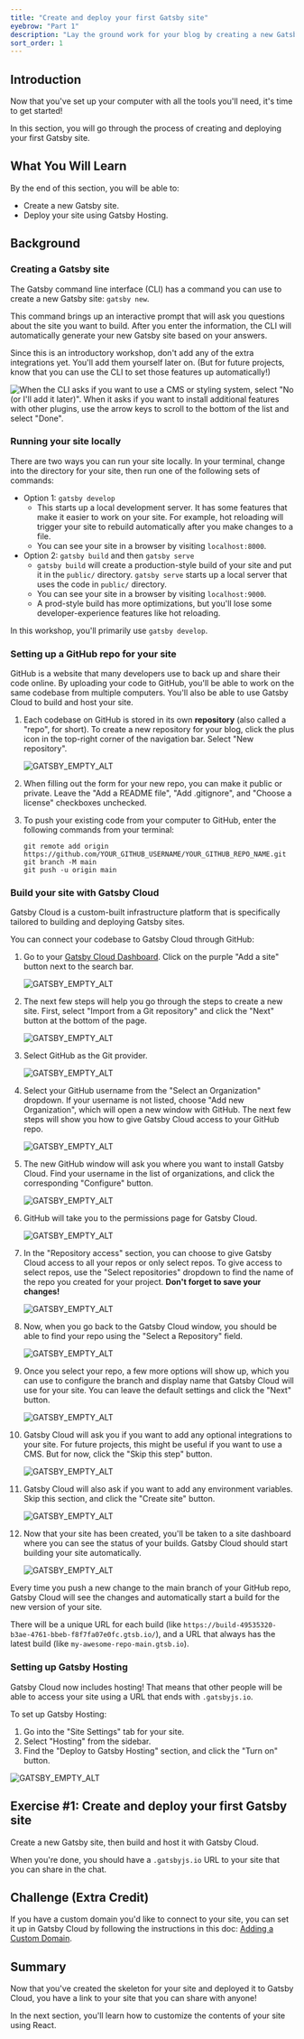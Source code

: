 ```yaml
---
title: "Create and deploy your first Gatsby site"
eyebrow: "Part 1"
description: "Lay the ground work for your blog by creating a new Gatsby site. You'll also deploy and host your site using Gatsby Cloud."
sort_order: 1
---
```



## Introduction

Now that you've set up your computer with all the tools you'll need, it's time to get started!

<Calloutbox>
  In this section, you will go through the process of creating and deploying
  your first Gatsby site.
</Calloutbox>

## What You Will Learn

By the end of this section, you will be able to:

- Create a new Gatsby site.
- Deploy your site using Gatsby Hosting.

## Background

### Creating a Gatsby site

The Gatsby command line interface (CLI) has a command you can use to create a new Gatsby site: `gatsby new`.

This command brings up an interactive prompt that will ask you questions about the site you want to build. After you enter the information, the CLI will automatically generate your new Gatsby site based on your answers.

Since this is an introductory workshop, don't add any of the extra integrations yet. You'll add them yourself later on. (But for future projects, know that you can use the CLI to set those features up automatically!)

![When the CLI asks if you want to use a CMS or styling system, select "No (or I'll add it later)". When it asks if you want to install additional features with other plugins, use the arrow keys to scroll to the bottom of the list and select "Done".](./gatsby-new.png)

### Running your site locally

There are two ways you can run your site locally. In your terminal, change into the directory for your site, then run one of the following sets of commands:

- Option 1: `gatsby develop`
  - This starts up a local development server. It has some features that make it easier to work on your site. For example, hot reloading will trigger your site to rebuild automatically after you make changes to a file.
  - You can see your site in a browser by visiting `localhost:8000`.
- Option 2: `gatsby build` and then `gatsby serve`
  - `gatsby build` will create a production-style build of your site and put it in the `public/` directory. `gatsby serve` starts up a local server that uses the code in `public/` directory.
  - You can see your site in a browser by visiting `localhost:9000`.
  - A prod-style build has more optimizations, but you'll lose some developer-experience features like hot reloading.

In this workshop, you'll primarily use `gatsby develop`.

### Setting up a GitHub repo for your site

GitHub is a website that many developers use to back up and share their code online. By uploading your code to GitHub, you'll be able to work on the same codebase from multiple computers. You'll also be able to use Gatsby Cloud to build and host your site.

1. Each codebase on GitHub is stored in its own **repository** (also called a "repo", for short). To create a new repository for your blog, click the plus icon in the top-right corner of the navigation bar. Select "New repository".

   ![GATSBY_EMPTY_ALT](./new-repo.png)

1. When filling out the form for your new repo, you can make it public or private. Leave the "Add a README file", "Add .gitignore", and "Choose a license" checkboxes unchecked.

1. To push your existing code from your computer to GitHub, enter the following commands from your terminal:

   ```shell
   git remote add origin https://github.com/YOUR_GITHUB_USERNAME/YOUR_GITHUB_REPO_NAME.git
   git branch -M main
   git push -u origin main
   ```

### Build your site with Gatsby Cloud

Gatsby Cloud is a custom-built infrastructure platform that is specifically tailored to building and deploying Gatsby sites.

You can connect your codebase to Gatsby Cloud through GitHub:

1. Go to your [Gatsby Cloud Dashboard](https://gatsbyjs.com/dashboard/). Click on the purple "Add a site" button next to the search bar.

   ![GATSBY_EMPTY_ALT](./01-create-a-site-button.png)

1. The next few steps will help you go through the steps to create a new site. First, select "Import from a Git repository" and click the "Next" button at the bottom of the page.

   ![GATSBY_EMPTY_ALT](./02-import-a-git-repo.png)

1. Select GitHub as the Git provider.

   ![GATSBY_EMPTY_ALT](./03-select-a-git-provider.png)

1. Select your GitHub username from the "Select an Organization" dropdown. If your username is not listed, choose "Add new Organization", which will open a new window with GitHub. The next few steps will show you how to give Gatsby Cloud access to your GitHub repo.

   ![GATSBY_EMPTY_ALT](./04-add-new-organization.png)

1. The new GitHub window will ask you where you want to install Gatsby Cloud. Find your username in the list of organizations, and click the corresponding "Configure" button.

   ![GATSBY_EMPTY_ALT](./05-github-app-permissions.png)

1. GitHub will take you to the permissions page for Gatsby Cloud.

   ![GATSBY_EMPTY_ALT](./06-gatsby-cloud-app.png)

1. In the "Repository access" section, you can choose to give Gatsby Cloud access to all your repos or only select repos. To give access to select repos, use the "Select repositories" dropdown to find the name of the repo you created for your project. **Don't forget to save your changes!**

   ![GATSBY_EMPTY_ALT](./07-select-repositories-github.png)

1. Now, when you go back to the Gatsby Cloud window, you should be able to find your repo using the "Select a Repository" field.

   ![GATSBY_EMPTY_ALT](./08-select-repository-gatsby-cloud.png)

1. Once you select your repo, a few more options will show up, which you can use to configure the branch and display name that Gatsby Cloud will use for your site. You can leave the default settings and click the "Next" button.

   ![GATSBY_EMPTY_ALT](./09-add-site-details.png)

1. Gatsby Cloud will ask you if you want to add any optional integrations to your site. For future projects, this might be useful if you want to use a CMS. But for now, click the "Skip this step" button.

   ![GATSBY_EMPTY_ALT](./10-optional-integrations.png)

1. Gatsby Cloud will also ask if you want to add any environment variables. Skip this section, and click the "Create site" button.

   ![GATSBY_EMPTY_ALT](./11-setup.png)

1. Now that your site has been created, you'll be taken to a site dashboard where you can see the status of your builds. Gatsby Cloud should start building your site automatically.

   ![GATSBY_EMPTY_ALT](./12-site-page.png)

Every time you push a new change to the main branch of your GitHub repo, Gatsby Cloud will see the changes and automatically start a build for the new version of your site.

There will be a unique URL for each build (like `https://build-49535320-b3ae-4761-bbeb-f8f7fa07e0fc.gtsb.io/`), and a URL that always has the latest build (like `my-awesome-repo-main.gtsb.io`).

### Setting up Gatsby Hosting

Gatsby Cloud now includes hosting! That means that other people will be able to access your site using a URL that ends with `.gatsbyjs.io`.

To set up Gatsby Hosting:

1. Go into the "Site Settings" tab for your site.
1. Select "Hosting" from the sidebar.
1. Find the "Deploy to Gatsby Hosting" section, and click the "Turn on" button.

![GATSBY_EMPTY_ALT](./turn-on-hosting.png)

## Exercise #1: Create and deploy your first Gatsby site

Create a new Gatsby site, then build and host it with Gatsby Cloud.

When you're done, you should have a `.gatsbyjs.io` URL to your site that you can share in the chat.

## Challenge (Extra Credit)

If you have a custom domain you'd like to connect to your site, you can set it up in Gatsby Cloud by following the instructions in this doc: [Adding a Custom Domain](https://www.notion.so/gatsbyjs/Adding-a-Custom-Domain-b711146c4f8146a380bb0ba96fad1928).

## Summary

Now that you've created the skeleton for your site and deployed it to Gatsby Cloud, you have a link to your site that you can share with anyone!

In the next section, you'll learn how to customize the contents of your site using React.

<PreviousNext
  prevTo="/part-0"
  prevText="Part 0"
  nextTo="/part-2"
  nextText="Part 2"
/>
